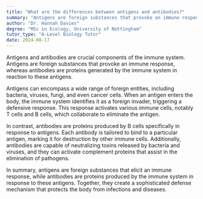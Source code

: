 ```yaml
---
title: "What are the differences between antigens and antibodies?"
summary: "Antigens are foreign substances that provoke an immune response, while antibodies are proteins produced by the immune system to combat these antigens. Both play crucial roles in immunity."
author: "Dr. Hannah Davies"
degree: "MSc in Ecology, University of Nottingham"
tutor_type: "A-Level Biology Tutor"
date: 2024-08-17
---
```


Antigens and antibodies are crucial components of the immune system. Antigens are foreign substances that provoke an immune response, whereas antibodies are proteins generated by the immune system in reaction to these antigens.

Antigens can encompass a wide range of foreign entities, including bacteria, viruses, fungi, and even cancer cells. When an antigen enters the body, the immune system identifies it as a foreign invader, triggering a defensive response. This response activates various immune cells, notably T cells and B cells, which collaborate to eliminate the antigen.

In contrast, antibodies are proteins produced by B cells specifically in response to antigens. Each antibody is tailored to bind to a particular antigen, marking it for destruction by other immune cells. Additionally, antibodies are capable of neutralizing toxins released by bacteria and viruses, and they can activate complement proteins that assist in the elimination of pathogens.

In summary, antigens are foreign substances that elicit an immune response, while antibodies are proteins produced by the immune system in response to these antigens. Together, they create a sophisticated defense mechanism that protects the body from infections and diseases.
    